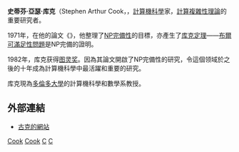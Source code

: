 {{人物信息框
|name=史蒂芬·库克
|native_name=Stephen Arthur Cook
|native_name_lang=英语
|alma_mater=[[哈佛大学|哈佛大学]]<br>[[密歇根大学|密歇根大学]]
|image=Prof.Cook.jpg
|birth_date={{birth date and age|1939|12|14}}
|birth_place={{USA}}[[紐約州|紐約州]][[水牛城|水牛城]]
|known_for=[[NP完全|NP完全]]
|awards=[[图灵奖|图灵奖]]
|机构=[[多伦多大学|多伦多大学]]<br>[[加州大学伯克利分校|加州大学伯克利分校]]
}}

'''史蒂芬·亞瑟·库克'''（Stephen Arthur Cook，{{bd|1939年|12月14日}}，[[計算機科學|計算機科學]]家，[[計算複雜性理論|計算複雜性理論]]的重要研究者。

1971年，在他的論文《{{lang|en|The Complexity of Theorem Proving Procedures}}》，他整理了[[NP完備|NP完備性]]的目標，亦產生了[[古克定理|库克定理]]——[[布爾可滿足性問題|布爾可滿足性問題]]是NP完備的證明。

1982年，库克获得[[图灵奖|图灵奖]]。因為其論文開啟了NP完備性的研究，令這個领域於之後的十年成為計算機科學中最活躍和重要的研究。

库克現為[[多倫多大學|多倫多大學]]的計算機科學和數學系教授。

== 外部連結 ==
* {{en}} [http://www.cs.toronto.edu/~sacook/ 古克的網站]{{Wayback|url=http://www.cs.toronto.edu/~sacook/ |date=20041128082543 }}

{{圖靈獎}}
{{Authority control}}
{{US-scientist-stub}}

[[Category:美国计算机科学家|Cook]]
[[Category:圖靈獎獲得者|Cook]]
[[Category:密歇根大學校友|C]]
[[Category:哈佛大學校友|C]]